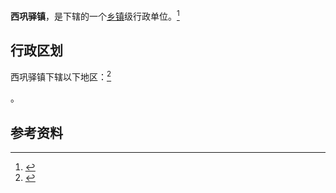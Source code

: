 {{中国乡级行政区|62/11/02/106/000}}

'''西巩驿镇'''，是{{PRC admin/fullname|62/11/02/106/000|3}}下辖的一个[[乡镇|乡镇]]级行政单位。<ref>{{PRC admin/ref sgc|{{PRC admin/parent|62/11/02/106/000}}}}</ref>

== 行政区划 ==

西巩驿镇下辖以下地区：<ref>{{PRC admin/ref sgc|62/11/02/106/000}}</ref>

{{PRC admin/children|62/11/02/106/000}}。

== 参考资料 ==

{{reflist}}

{{行政区划小作品}}
{{PRC admin/navcat|62/11/02/106/000}}